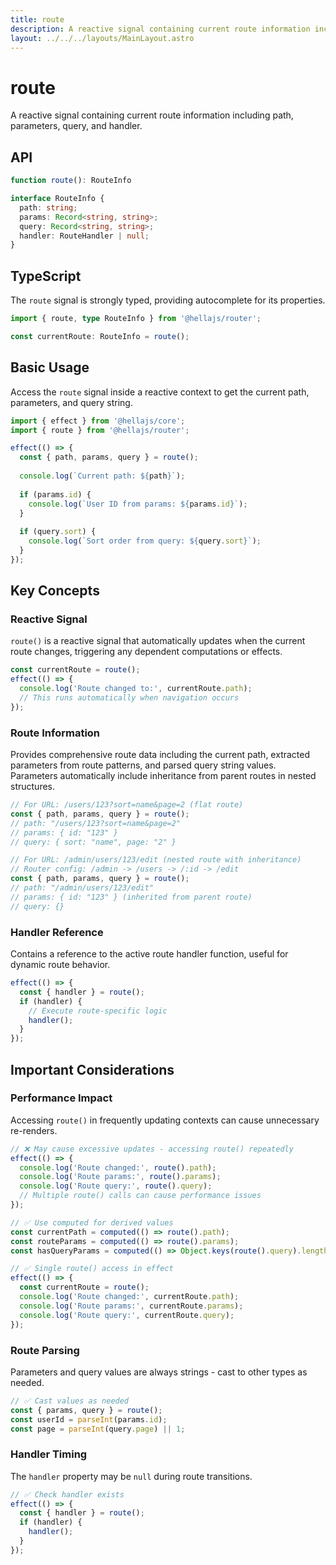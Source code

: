 ```yaml
---
title: route
description: A reactive signal containing current route information including path, parameters, query, and handler.
layout: ../../../layouts/MainLayout.astro
---
```


# route

A reactive signal containing current route information including path, parameters, query, and handler.

## API

```typescript
function route(): RouteInfo

interface RouteInfo {
  path: string;
  params: Record<string, string>;
  query: Record<string, string>;
  handler: RouteHandler | null;
}
```

## TypeScript

The `route` signal is strongly typed, providing autocomplete for its properties.

```typescript
import { route, type RouteInfo } from '@hellajs/router';

const currentRoute: RouteInfo = route();
```

## Basic Usage

Access the `route` signal inside a reactive context to get the current path, parameters, and query string.

```typescript
import { effect } from '@hellajs/core';
import { route } from '@hellajs/router';

effect(() => {
  const { path, params, query } = route();
  
  console.log(`Current path: ${path}`);
  
  if (params.id) {
    console.log(`User ID from params: ${params.id}`);
  }
  
  if (query.sort) {
    console.log(`Sort order from query: ${query.sort}`);
  }
});
```

## Key Concepts

### Reactive Signal

`route()` is a reactive signal that automatically updates when the current route changes, triggering any dependent computations or effects.

```typescript
const currentRoute = route();
effect(() => {
  console.log('Route changed to:', currentRoute.path);
  // This runs automatically when navigation occurs
});
```

### Route Information

Provides comprehensive route data including the current path, extracted parameters from route patterns, and parsed query string values. Parameters automatically include inheritance from parent routes in nested structures.

```typescript
// For URL: /users/123?sort=name&page=2 (flat route)
const { path, params, query } = route();
// path: "/users/123?sort=name&page=2"
// params: { id: "123" }  
// query: { sort: "name", page: "2" }

// For URL: /admin/users/123/edit (nested route with inheritance)
// Router config: /admin -> /users -> /:id -> /edit
const { path, params, query } = route();
// path: "/admin/users/123/edit"
// params: { id: "123" } (inherited from parent route)
// query: {}
```

### Handler Reference

Contains a reference to the active route handler function, useful for dynamic route behavior.

```typescript
effect(() => {
  const { handler } = route();
  if (handler) {
    // Execute route-specific logic
    handler();
  }
});
```

## Important Considerations

### Performance Impact

Accessing `route()` in frequently updating contexts can cause unnecessary re-renders.

```typescript
// ❌ May cause excessive updates - accessing route() repeatedly
effect(() => {
  console.log('Route changed:', route().path);
  console.log('Route params:', route().params);
  console.log('Route query:', route().query);
  // Multiple route() calls can cause performance issues
});

// ✅ Use computed for derived values
const currentPath = computed(() => route().path);
const routeParams = computed(() => route().params);
const hasQueryParams = computed(() => Object.keys(route().query).length > 0);

// ✅ Single route() access in effect
effect(() => {
  const currentRoute = route();
  console.log('Route changed:', currentRoute.path);
  console.log('Route params:', currentRoute.params);
  console.log('Route query:', currentRoute.query);
});
```

### Route Parsing

Parameters and query values are always strings - cast to other types as needed.

```typescript
// ✅ Cast values as needed
const { params, query } = route();
const userId = parseInt(params.id);
const page = parseInt(query.page) || 1;
```

### Handler Timing

The `handler` property may be `null` during route transitions.

```typescript
// ✅ Check handler exists
effect(() => {
  const { handler } = route();
  if (handler) {
    handler();
  }
});
```

